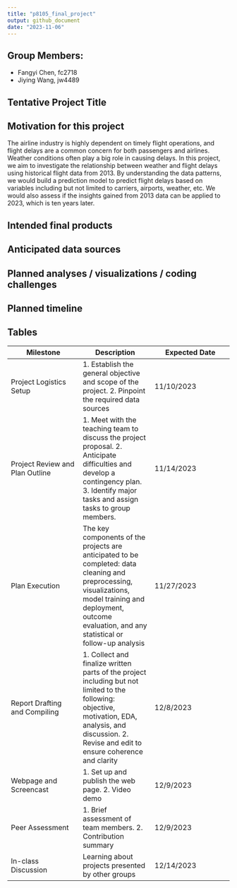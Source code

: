 ```yaml
---
title: "p8105_final_project"
output: github_document
date: "2023-11-06"
---
```


## Group Members:

* Fangyi Chen, fc2718
* Jiying Wang, jw4489 

## Tentative Project Title

## Motivation for this project

The airline industry is highly dependent on timely flight operations, and flight delays are a common concern for both passengers and airlines. Weather conditions often play a big role in causing delays. In this project, we aim to investigate the relationship between weather and flight delays using historical flight data from 2013. By understanding the data patterns, we would build a prediction model to predict flight delays based on variables including but not limited to carriers, airports, weather, etc. We would also assess if the insights gained from 2013 data can be applied to 2023, which is ten years later.

## Intended final products

## Anticipated data sources

## Planned analyses / visualizations / coding challenges

## Planned timeline

Tables 
------------------------------------------------------------

Milestone  | Description | Expected Date
------------- | ------------- | --------------
Project Logistics Setup  | 1. Establish the general objective and scope of the project.  2. Pinpoint the required data sources | 11/10/2023
Project Review and Plan Outline  | 1. Meet with the teaching team to discuss the project proposal. 2. Anticipate difficulties and develop a contingency plan. 3. Identify major tasks and assign tasks to group members.| 11/14/2023
Plan Execution | The key components of the projects are anticipated to be completed: data cleaning and preprocessing, visualizations, model training and deployment, outcome evaluation, and any statistical or follow-up analysis | 11/27/2023
Report Drafting and Compiling | 1. Collect and finalize written parts of the project including but not limited to the following: objective, motivation, EDA, analysis, and discussion.  2. Revise and edit to ensure coherence and clarity | 12/8/2023
Webpage and Screencast | 1. Set up and publish the web page.  2. Video demo | 12/9/2023
Peer Assessment | 1. Brief assessment of team members.  2. Contribution summary | 12/9/2023
In-class Discussion | Learning about projects presented by other groups | 12/14/2023


